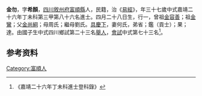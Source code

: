 {{明清人物信息框
| 姓名 = 金勿
| 原名 =
| 圖片名稱= 
| 圖片大小 =
| 圖片說明 = 
| 最高職務 =
| 國家 = 大明 
| 爵位 =
| 籍貫 = [[四川|四川]][[敘州府|敘州府]][[富順縣|富順縣]]
| 族裔 = 
| 字號 = 
| 諡號 =
| 出生日期 = 四月二十八日
| 出生地點 = 
| 逝世日期 = 卒年不詳 
| 逝世地點 =
| 墓葬 =
| 配偶 = 何氏
| 親屬 = 曾祖[[金容善|金容善]]，祖[[金鸞|金鸞]]，父[[金尚絅|金尚絅]]，母周氏；繼母劉氏
| 出身 =
* 嘉靖二十六年丁未科同進士出身
| 經歷 =
| 著作 = 
}}
'''金勿'''{{BD|1511年||？年||}}，字'''希顏'''，[[四川|四川]][[敘州府|敘州府]][[富順縣|富順縣]]人，民籍，治《[[易經|易經]]》，年三十七歲中式嘉靖二十六年丁未科第三甲第八十六名進士。四月二十八日生，行一，曾祖[[金容善|金容善]]；祖[[金鸞|金鸞]]；父[[金尚絅|金尚絅]]；母周氏；繼母劉氏。[[具慶下|具慶下]]，妻何氏，弟省；鑑（貢士）；果；達。由國子生中式四川鄉試第二十三名[[舉人|舉人]]，[[會試|會試]]中式第七十三名<ref>《嘉靖二十六年丁未科進士登科錄》</ref>。

== 参考资料 ==
{{reflist}}

{{嘉靖二十六年丁未科殿试金榜}}

{{Authority control}}
{{DEFAULTSORT:}}
[[Category:富順人|Category:富順人]]


{{明朝人物小作品}}